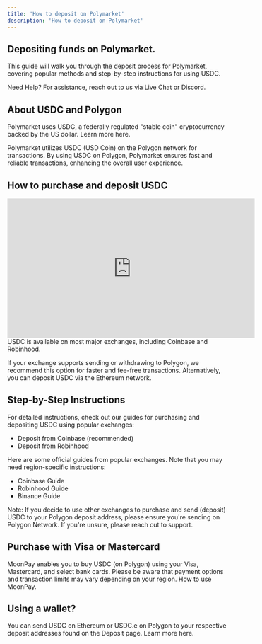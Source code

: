 ```yaml
---
title: 'How to deposit on Polymarket'
description: 'How to deposit on Polymarket'
---
```


Depositing funds on Polymarket.
-------------------------------

This guide will walk you through the deposit process for Polymarket, covering popular methods and step-by-step instructions for using USDC.

Need Help? For assistance, reach out to us via Live Chat or Discord.

About USDC and Polygon 
-----------------------

Polymarket uses USDC, a federally regulated "stable coin" cryptocurrency backed by the US dollar. Learn more here.

Polymarket utilizes USDC (USD Coin) on the Polygon network for transactions. By using USDC on Polygon, Polymarket ensures fast and reliable transactions, enhancing the overall user experience.

How to purchase and deposit USDC
--------------------------------
<iframe width="560" height="315" src="https://www.youtube.com/embed/R4END1E5XcY?si=8NOxGKM4R-FyKHzH" title="YouTube video player" frameborder="0" allow="accelerometer; autoplay; clipboard-write; encrypted-media; gyroscope; picture-in-picture; web-share" referrerpolicy="strict-origin-when-cross-origin" allowfullscreen></iframe>
USDC is available on most major exchanges, including Coinbase and Robinhood.

If your exchange supports sending or withdrawing to Polygon, we recommend this option for faster and fee-free transactions. Alternatively, you can deposit USDC via the Ethereum network.

Step-by-Step Instructions
-------------------------

For detailed instructions, check out our guides for purchasing and depositing USDC using popular exchanges:

* Deposit from Coinbase (recommended)
* Deposit from Robinhood

Here are some official guides from popular exchanges. Note that you may need region-specific instructions:

* Coinbase Guide
* Robinhood Guide
* Binance Guide

Note: If you decide to use other exchanges to purchase and send (deposit) USDC to your Polygon deposit address, please ensure you're sending on Polygon Network. If you're unsure, please reach out to support.

Purchase with Visa or Mastercard
--------------------------------

MoonPay enables you to buy USDC (on Polygon) using your Visa, Mastercard, and select bank cards. Please be aware that payment options and transaction limits may vary depending on your region. How to use MoonPay.

Using a wallet?
---------------

You can send USDC on Ethereum or USDC.e on Polygon to your respective deposit addresses found on the Deposit page. Learn more here.